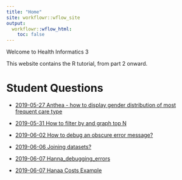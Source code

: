 ```yaml
---
title: "Home"
site: workflowr::wflow_site
output:
  workflowr::wflow_html:
    toc: false
---
```


Welcome to Health Informatics 3 

This website contains the R tutorial, from part 2 onward.

# Student Questions

- [2019-05-27 Anthea - how to display gender distribution of most frequent care type](Anthea_question_1.html)

- [2019-05-31 How to filter by and graph top N ](top_n_demonstration.html)

- [2019-06-02 How to debug an obscure error message?](Anthea_birthdates_question3.html)

- [2019-06-06 Joining datasets?](Anthea_factors_question4.html)

- [2019-06-07 Hanna_debugging_errors](Hanna_debugging_errors_5.html)

- [2019-06-07 Hanaa Costs Example](Hanna_costs_question6.html)

